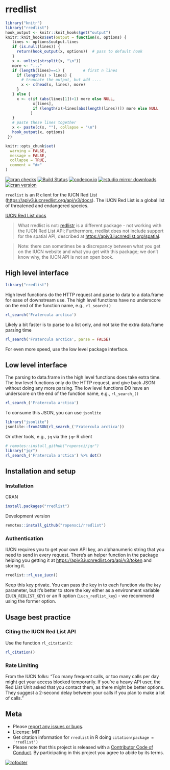 rredlist
========

```r
library("knitr")
library("rredlist")
hook_output <- knitr::knit_hooks$get("output")
knitr::knit_hooks$set(output = function(x, options) {
   lines <- options$output.lines
   if (is.null(lines)) {
     return(hook_output(x, options))  # pass to default hook
   }
   x <- unlist(strsplit(x, "\n"))
   more <- "..."
   if (length(lines)==1) {        # first n lines
     if (length(x) > lines) {
       # truncate the output, but add ....
       x <- c(head(x, lines), more)
     }
   } else {
     x <- c(if (abs(lines[1])>1) more else NULL,
            x[lines],
            if (length(x)>lines[abs(length(lines))]) more else NULL
           )
   }
   # paste these lines together
   x <- paste(c(x, ""), collapse = "\n")
   hook_output(x, options)
 })

knitr::opts_chunk$set(
  warning = FALSE,
  message = FALSE,
  collapse = TRUE,
  comment = "#>"
)
```

[![cran checks](https://cranchecks.info/badges/worst/rredlist)](https://cranchecks.info/pkgs/rredlist)
[![Build Status](https://travis-ci.org/ropensci/rredlist.svg?branch=master)](https://travis-ci.org/ropensci/rredlist)
[![codecov.io](https://codecov.io/github/ropensci/rredlist/coverage.svg?branch=master)](https://codecov.io/github/ropensci/rredlist?branch=master)
[![rstudio mirror downloads](https://cranlogs.r-pkg.org/badges/rredlist)](https://github.com/metacran/cranlogs.app)
[![cran version](https://www.r-pkg.org/badges/version/rredlist)](https://cran.r-project.org/package=rredlist)

`rredlist` is an R client for the IUCN Red List (<https://apiv3.iucnredlist.org/api/v3/docs>). 
The IUCN Red List is a global list of threatened and endangered species.

[IUCN Red List docs][docs]

> What rredlist is not: [redlistr][] is a different package - not working with the IUCN Red List API; Furthermore, rredlist does not include support for the spatial API, described at
<https://apiv3.iucnredlist.org/spatial>.

> Note: there can sometimes be a discrepancy between what you get on the IUCN website and what
> you get with this package; we don't know why, the IUCN API is not an open book.

## High level interface

```r
library("rredlist")
```

High level functions do the HTTP request and parse to data to a data.frame for ease
of downstream use. The high level functions have no underscore on the end
of the function name, e.g., `rl_search()`

```r
rl_search('Fratercula arctica')
```

Likely a bit faster is to parse to a list only, and not take the extra data.frame parsing time

```r
rl_search('Fratercula arctica', parse = FALSE)
```

For even more speed, use the low level package interface.

## Low level interface

The parsing to data.frame in the high level functions does take extra time. The low level functions
only do the HTTP request, and give back JSON without doing any more parsing. The low level functions DO have an underscore on the end
of the function name, e.g., `rl_search_()`

```r
rl_search_('Fratercula arctica')
```

To consume this JSON, you can use `jsonlite`

```r
library("jsonlite")
jsonlite::fromJSON(rl_search_('Fratercula arctica'))
```

Or other tools, e.g., `jq` via the `jqr` R client

```r
# remotes::install_github("ropensci/jqr")
library("jqr")
rl_search_('Fratercula arctica') %>% dot()
```

## Installation and setup

### Installation

CRAN

```r
install.packages("rredlist")
```

Development version

```r
remotes::install_github("ropensci/rredlist")
```

### Authentication

IUCN requires you to get your own API key, an alphanumeric string that you need to send in every request. There's an helper function in the package helping you getting it at <https://apiv3.iucnredlist.org/api/v3/token> and storing it.

```r
rredlist::rl_use_iucn()
```

Keep this key private. You can pass the key in to each function via the `key` parameter, but it's better to store the key either as a environment variable (`IUCN_REDLIST_KEY`) or an R option (`iucn_redlist_key`) - we recommend using the former option.

## Usage best practice

### Citing the IUCN Red List API

Use the function `rl_citation()`:

```r
rl_citation()
```


### Rate Limiting

From the IUCN folks: "Too many frequent calls, or too many calls per day
might get your access blocked temporarily. If you're a heavy API user, the
Red List Unit asked that you contact them, as there might be better options.
They suggest a 2-second delay between your calls if you plan to make a
lot of calls."

## Meta

* Please [report any issues or bugs](https://github.com/ropensci/rredlist/issues).
* License: MIT
* Get citation information for `rredlist` in R doing `citation(package = 'rredlist')`
* Please note that this project is released with a [Contributor Code of Conduct][coc]. By participating in this project you agree to abide by its terms.

[![rofooter](https://ropensci.org/public_images/github_footer.png)](https://ropensci.org)



[docs]: http://apiv3.iucnredlist.org/api/v3/docs
[token]: https://apiv3.iucnredlist.org/api/v3/token
[redlistr]: https://github.com/red-list-ecosystem/redlistr
[coc]: https://github.com/ropensci/rredlist/blob/master/CODE_OF_CONDUCT.md
